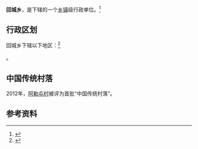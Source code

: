 {{中国乡级行政区|65/22/01/205/000}}

'''回城乡'''，是{{PRC admin/fullname|65/22/01/205/000|3}}下辖的一个[[乡镇|乡镇]]级行政单位。<ref>{{PRC admin/ref sgc|{{PRC admin/parent|65/22/01/205/000}}}}</ref>

== 行政区划 ==

回城乡下辖以下地区：<ref>{{PRC admin/ref sgc|65/22/01/205/000}}</ref>

{{PRC admin/children|65/22/01/205/000}}。

==中国传统村落==
2012年，[[阿勒屯村|阿勒屯村]]被评为首批“中国传统村落”。

== 参考资料 ==

{{reflist}}

{{行政区划小作品}}
{{PRC admin/navcat|65/22/01/205/000}}